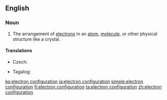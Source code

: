==English==
{{wikipedia}}

===Noun===
{{en-noun|head=[[electron]] [[configuration]]}}

# {{label|en|physics|chemistry}} The arrangement of [[electron]]s in an [[atom]], [[molecule]], or other physical structure like a crystal.

====Translations====
{{trans-top|arrangement of electrons}}
* Czech: {{t|cs|elektronová konfigurace|f}}
{{trans-mid}}
* Tagalog: {{t|tl|kalarawnan ng dagisik}}
{{trans-bottom}}

[[ko:electron configuration]]
[[ja:electron configuration]]
[[simple:electron configuration]]
[[fi:electron configuration]]
[[ta:electron configuration]]
[[zh:electron configuration]]